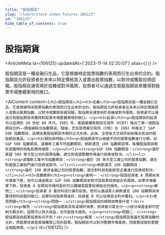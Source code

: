 ```yaml
---
title: "股指期貨"
slug: "/learn/stock-index-futures-106125"
id: "106125"
hide_table_of_contents: true
---
```



# 股指期貨

<ArticleMeta id={106125} updatedAt={'2023-11-14 02:20:07'} alias={`[]`} />
<div className='border-solid border-b border-t-0 my-4 border-[var(--ifm-color-gray-300)]' />

股指期貨是一種金融衍生品，它是根據特定股票指數的表現而衍生出來的合約。股指期貨允許投資者在未來以特定價格買入或賣出股票指數，以對沖或獲取投資回報。股指期貨通常用於投機或對沖風險，投資者可以通過交易股指期貨來獲得對股票市場整體表現的敞口。

<AIContent content={`<h2>股指期貨</h2><h3>定義</h3><p>股指期貨是一種金融衍生品，它是根據特定股票指數的表現而衍生出來的合約。股指期貨允許投資者在未來以特定價格買入或賣出股票指數，以對沖或獲取投資回報。股指期貨通常用於投機或對沖風險，投資者可以通過交易股指期貨來獲得對股票市場整體表現的敞口。</p><h3>起源</h3><p>股指期貨的起源可以追溯到 20 世紀 80 年代。1982 年，美國堪薩斯期貨交易所（KCBT）推出了第一個股指期貨合約——價值線綜合指數期貨。隨後，芝加哥商業交易所（CME）在 1982 年推出了 S&P 500 指數期貨，這標誌着股指期貨市場的正式形成。此後，全球各大交易所紛紛推出各自的股指期貨產品。</p><h3>類別與特點</h3><p>股指期貨可以根據不同的股票指數進行分類，如 S&P 500 指數期貨、道瓊斯工業平均指數期貨、納斯達克 100 指數期貨等。每種股指期貨都有其獨特的特點和應用場景：</p><ul><li><strong>S&P 500 指數期貨：</strong>基於美國 500 家大型公司的股票指數，適合對美國整體市場進行投資或對沖。</li><li><strong>道瓊斯工業平均指數期貨：</strong>基於 30 家大型工業公司的股票指數，適合對美國工業部門進行投資或對沖。</li><li><strong>納斯達克 100 指數期貨：</strong>基於 100 家非金融公司的股票指數，適合對科技和創新型企業進行投資或對沖。</li></ul><h3>具體案例</h3><p><strong>案例一：</strong>假設投資者 A 預期未來市場會下跌，他可以通過賣出 S&P 500 指數期貨來對沖其股票投資組合的風險。如果市場確實下跌，投資者 A 在期貨市場的盈利可以彌補其股票投資組合的損失。</p><p><strong>案例二：</strong>投資者 B 看好科技行業的前景，他可以通過買入納斯達克 100 指數期貨來獲得對科技股的敞口。如果科技股表現良好，投資者 B 可以從期貨合約中獲利。</p><h3>常見問題</h3><p><strong>問題一：</strong>股指期貨的槓桿效應是什麼？<br/><strong>解答：</strong>股指期貨具有高槓杆效應，投資者只需支付一小部分保證金即可控制大額合約，這既可以放大收益，也可能放大損失。</p><p><strong>問題二：</strong>股指期貨與股票投資有何不同？<br/><strong>解答：</strong>股指期貨是基於股票指數的合約，而股票投資是直接購買公司的股票。股指期貨可以對沖整體市場風險，而股票投資則更關注個股表現。</p>`} id={106125} />
